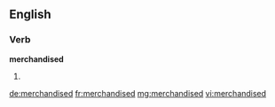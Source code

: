 ==English==

===Verb===
'''merchandised'''

# {{past of|merchandise}}

[[de:merchandised]]
[[fr:merchandised]]
[[mg:merchandised]]
[[vi:merchandised]]